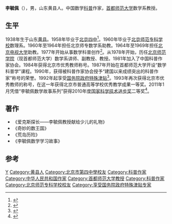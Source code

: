 '''李毓佩'''（{{bd|1938年||}}），男，山东黄县人。中国数学[[科普|科普]]作家，[[首都师范大学|首都师范大学]]数学系教授。

== 生平 ==
1938年生于山东[[黄县|黄县]]。1958年毕业于[[北京四中|北京四中]]<ref>{{cite web |title=李毓佩教授—1958届校友 |url=http://szxy.org/special/xyk-v/liyupei/liyupei.htm |publisher=北京四中 |accessdate=2019-11-28 |archive-url=https://web.archive.org/web/20191109163924/http://szxy.org/special/xyk-v/liyupei/liyupei.htm |archive-date=2019-11-09 |dead-url=yes }}</ref>。1960年毕业于[[北京师范专科学校|北京师范专科学校]]数理系。1960年至1964年担任北京师专数学系助教。1964年至1969年担任[[北京电视大学|北京电视大学]]助教。1977年开始从事数学科普创作<ref>{{cite web |title=李毓佩科普创作研讨会在京举行 |url=http://www.jyb.cn/rmtzcg/xwy/wzxw/201911/t20191111_273604.html |publisher=中国教育新闻网 |date=2019-11-11 |access-date=2019-11-28 |archive-date=2020-11-26 |archive-url=https://web.archive.org/web/20201126145601/http://www.jyb.cn/rmtzcg/xwy/wzxw/201911/t20191111_273604.html |dead-url=no }}</ref>。从1978年开始，历任[[北京师范学院|北京师范学院]]（现首都师范大学）数学系讲师、副教授、教授。1981年加入了中国科普作家协会。1984年获得北京市优秀教师称号。1987年开始在首都师范大学开设“数学科普学”课程。1990年，获得被科普作家协会授予“建国以来成绩突出的科普作家”称号的荣誉。1992年起享受[[国务院政府特殊津贴|国务院政府特殊津贴]]<ref>{{cite web |title=首都师大李毓佩获得国家科学技术进步奖二等奖 |url=http://www.edu.cn/gao_xiao_zi_xun_1091/20110118/t20110118_571571.shtml |publisher=中国教育网 |date=2011-01-18 |access-date=2019-11-28 |archive-date=2019-11-28 |archive-url=https://web.archive.org/web/20191128082455/http://www.edu.cn/gao_xiao_zi_xun_1091/20110118/t20110118_571571.shtml |dead-url=no }}</ref>。1993年再次获得北京市优秀教师的称号，在这一年获得北京市普通高等学校优秀教学成果一等奖。2011年1月凭借“李毓佩数学故事系列”获得2010年度[[国家科学技术进步奖|国家科学技术进步奖]]二等奖<ref>{{cite web |title=2010年度国家科学技术进步奖获奖项目 |url=http://www.cas.cn/zt/hyzt/2010gjkxjldh/zyxw/201101/t20110118_3063965.html |publisher=[[中国科学院|中国科学院]] |accessdate=2019-11-28 |archive-date=2020-04-04 |archive-url=https://web.archive.org/web/20200404213015/http://www.cas.cn/zt/hyzt/2010gjkxjldh/zyxw/201101/t20110118_3063965.html |dead-url=no }}</ref>。
 
== 著作 ==
*《爱克斯探长——李毓佩教授献给少儿的礼物》 
*《奇妙的数王国》 
*《荒岛历险》 
*《李毓佩数学学习故事》
== 参考 ==
{{reflist}}
{{宋庆龄儿童文学奖}}
{{Authority control}}
{{DEFAULTSORT:Li李}}
[[Category:李姓|Y]]
[[Category:黄县人|Category:黄县人]]
[[Category:北京市第四中學校友|Category:北京市第四中學校友]]
[[Category:科普作家|Category:科普作家]]
[[Category:中华人民共和国作家|Category:中华人民共和国作家]]
[[Category:首都师范大学教授|Category:首都师范大学教授]]
[[Category:科普作家|Category:科普作家]]
[[Category:北京师范专科学校校友|Category:北京师范专科学校校友]]
[[Category:享受国务院政府特殊津贴专家|Category:享受国务院政府特殊津贴专家]]